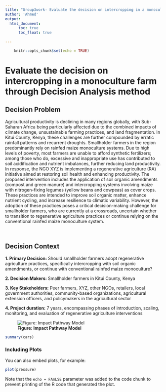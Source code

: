 ```yaml
---
title: "Group3work- Evaluate the decision on intercropping in a monoculture farm through Decision Analysis method"
author: 'Ahmed'
output: 
  html_document:
      toc: true
      toc_float: true
      
---
```

    
```r
    knitr::opts_chunk$set(echo = TRUE)
``` 

# Evaluate the decision on intercropping in a monoculture farm through Decision Analysis method


## Decision Problem 

Agricultural productivity is declining in many regions globally, with Sub-Saharan Africa being particularly affected due to the combined impacts of climate change, unsustainable farming practices, and land fragmentation. In Kitui County, Kenya, these challenges are further compounded by erratic rainfall patterns and recurrent droughts. Smallholder farmers in the region predominantly rely on rainfed maize monoculture systems. Due to high levels of poverty, most farmers are unable to afford synthetic fertilizers; among those who do, excessive and inappropriate use has contributed to soil acidification and nutrient imbalances, further reducing land productivity. 
In response, the NGO XYZ is implementing a regenerative agriculture (RA) initiative aimed at restoring soil health and enhancing productivity. The proposed intervention includes the application of soil organic amendments (compost and green manure) and intercropping systems involving maize with nitrogen-fixing legumes (yellow beans and cowpeas) as cover crops. These practices are intended to improve soil organic matter, enhance nutrient cycling, and increase resilience to climatic variability.
However, the adoption of these practices poses a critical decision-making challenge for smallholder farmers, who are currently at a crossroads, uncertain whether to transition to regenerative agriculture practices or continue relying on the conventional rainfed maize monoculture system.

<br>

## Decision Context

**1. Primary Decision:** Should smallholder farmers adopt regenerative agriculture practices, specifically intercropping with soil organic amendments, or continue with conventional rainfed maize monoculture?

**2. Decision Makers:** Smallholder farmers in Kitui County, Kenya 

**3. Key Stakeholders:** Peer farmers, XYZ, other NGOs, retailers, local government authorities, community-based organizations, agricultural extension officers, and policymakers in the agricultural sector

**4. Project duration:** 7 years, encompassing phases of introduction, scaling, monitoring, and evaluation of regenerative agriculture interventions

![**Figure: Impact Pathway Model**](./Conceptual_Model.png)





```r
summary(cars)
```

### Including Plots

You can also embed plots, for example:

```r
plot(pressure)
```

Note that the `echo = FAmLSE` parameter was added to the code chunk to prevent printing of the R code that generated the plot.

